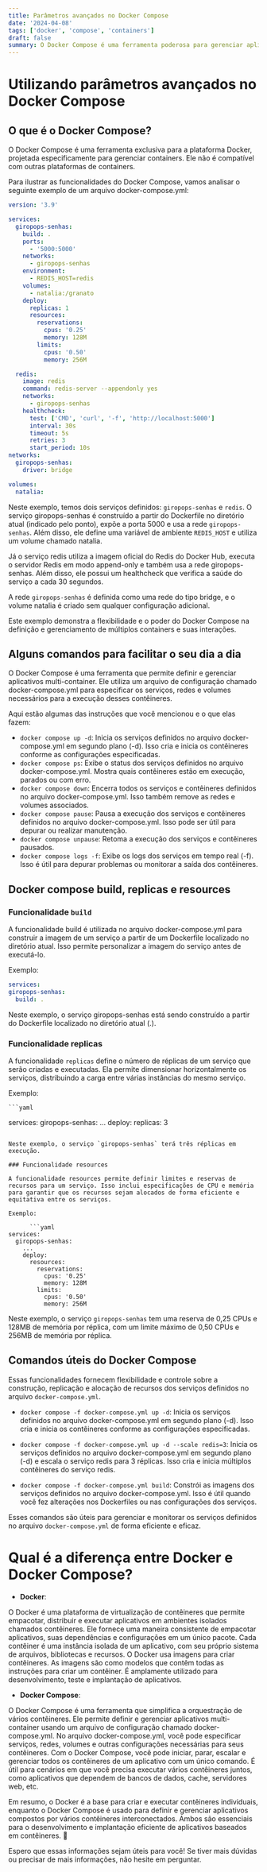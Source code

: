 ```yaml
---
title: Parâmetros avançados no Docker Compose
date: '2024-04-08'
tags: ['docker', 'compose', 'containers']
draft: false
summary: O Docker Compose é uma ferramenta poderosa para gerenciar aplicativos em contêineres. Vamos explorar alguns parâmetros avançados que você pode usar no seu arquivo `docker-compose.yml`.
---
```


# Utilizando parâmetros avançados no Docker Compose

## O que é o Docker Compose?

O Docker Compose é uma ferramenta exclusiva para a plataforma Docker, projetada especificamente para gerenciar containers. Ele não é compatível com outras plataformas de containers.

Para ilustrar as funcionalidades do Docker Compose, vamos analisar o seguinte exemplo de um arquivo docker-compose.yml:

```yaml
version: '3.9'

services:
  giropops-senhas:
    build: .
    ports:
      - '5000:5000'
    networks:
      - giropops-senhas
    environment:
      - REDIS_HOST=redis
    volumes:
      - natalia:/granato
    deploy:
      replicas: 1
      resources:
        reservations:
          cpus: '0.25'
          memory: 128M
        limits:
          cpus: '0.50'
          memory: 256M

  redis:
    image: redis
    command: redis-server --appendonly yes
    networks:
      - giropops-senhas
    healthcheck:
      test: ['CMD', 'curl', '-f', 'http://localhost:5000']
      interval: 30s
      timeout: 5s
      retries: 3
      start_period: 10s
networks:
  giropops-senhas:
    driver: bridge

volumes:
  natalia:
```

Neste exemplo, temos dois serviços definidos: `giropops-senhas` e `redis`. O serviço giropops-senhas é construído a partir do Dockerfile no diretório atual (indicado pelo ponto), expõe a porta 5000 e usa a rede `giropops-senhas`. Além disso, ele define uma variável de ambiente `REDIS_HOST` e utiliza um volume chamado natalia.

Já o serviço redis utiliza a imagem oficial do Redis do Docker Hub, executa o servidor Redis em modo append-only e também usa a rede giropops-senhas. Além disso, ele possui um healthcheck que verifica a saúde do serviço a cada 30 segundos.

A rede `giropops-senhas` é definida como uma rede do tipo bridge, e o volume natalia é criado sem qualquer configuração adicional.

Este exemplo demonstra a flexibilidade e o poder do Docker Compose na definição e gerenciamento de múltiplos containers e suas interações.

## Alguns comandos para facilitar o seu dia a dia

O Docker Compose é uma ferramenta que permite definir e gerenciar aplicativos multi-container. Ele utiliza um arquivo de configuração chamado docker-compose.yml para especificar os serviços, redes e volumes necessários para a execução desses contêineres.

Aqui estão algumas das instruções que você mencionou e o que elas fazem:

- `docker compose up -d`: Inicia os serviços definidos no arquivo docker-compose.yml em segundo plano (-d). Isso cria e inicia os contêineres conforme as configurações especificadas.
- `docker compose ps`: Exibe o status dos serviços definidos no arquivo docker-compose.yml. Mostra quais contêineres estão em execução, parados ou com erro.
- `docker compose down`: Encerra todos os serviços e contêineres definidos no arquivo docker-compose.yml. Isso também remove as redes e volumes associados.
- `docker compose pause`: Pausa a execução dos serviços e contêineres definidos no arquivo docker-compose.yml. Isso pode ser útil para depurar ou realizar manutenção.
- `docker compose unpause`: Retoma a execução dos serviços e contêineres pausados.
- `docker compose logs -f`: Exibe os logs dos serviços em tempo real (-f). Isso é útil para depurar problemas ou monitorar a saída dos contêineres.

## Docker compose build, replicas e resources

### Funcionalidade `build`

A funcionalidade build é utilizada no arquivo docker-compose.yml para construir a imagem de um serviço a partir de um Dockerfile localizado no diretório atual. Isso permite personalizar a imagem do serviço antes de executá-lo.

Exemplo:

```yaml
services:
giropops-senhas:
  build: .
```

Neste exemplo, o serviço giropops-senhas está sendo construído a partir do Dockerfile localizado no diretório atual (.).

### Funcionalidade replicas

A funcionalidade `replicas` define o número de réplicas de um serviço que serão criadas e executadas. Ela permite dimensionar horizontalmente os serviços, distribuindo a carga entre várias instâncias do mesmo serviço.

Exemplo:

    ```yaml

services:
giropops-senhas:
...
deploy:
replicas: 3

````

Neste exemplo, o serviço `giropops-senhas` terá três réplicas em execução.

### Funcionalidade resources

A funcionalidade resources permite definir limites e reservas de recursos para um serviço. Isso inclui especificações de CPU e memória para garantir que os recursos sejam alocados de forma eficiente e equitativa entre os serviços.

Exemplo:

      ```yaml
services:
  giropops-senhas:
    ...
    deploy:
      resources:
        reservations:
          cpus: '0.25'
          memory: 128M
        limits:
          cpus: '0.50'
          memory: 256M
````

Neste exemplo, o serviço `giropops-senhas` tem uma reserva de 0,25 CPUs e 128MB de memória por réplica, com um limite máximo de 0,50 CPUs e 256MB de memória por réplica.

## Comandos úteis do Docker Compose

Essas funcionalidades fornecem flexibilidade e controle sobre a construção, replicação e alocação de recursos dos serviços definidos no arquivo `docker-compose.yml`.

- `docker compose -f docker-compose.yml up -d`: Inicia os serviços definidos no arquivo docker-compose.yml em segundo plano (-d). Isso cria e inicia os contêineres conforme as configurações especificadas.

- `docker compose -f docker-compose.yml up -d --scale redis=3`: Inicia os serviços definidos no arquivo docker-compose.yml em segundo plano (-d) e escala o serviço redis para 3 réplicas. Isso cria e inicia múltiplos contêineres do serviço redis.

- `docker compose -f docker-compose.yml build`: Constrói as imagens dos serviços definidos no arquivo docker-compose.yml. Isso é útil quando você fez alterações nos Dockerfiles ou nas configurações dos serviços.

Esses comandos são úteis para gerenciar e monitorar os serviços definidos no arquivo `docker-compose.yml` de forma eficiente e eficaz.

# Qual é a diferença entre Docker e Docker Compose?

- **Docker**:

O Docker é uma plataforma de virtualização de contêineres que permite empacotar, distribuir e executar aplicativos em ambientes isolados chamados contêineres. Ele fornece uma maneira consistente de empacotar aplicativos, suas dependências e configurações em um único pacote. Cada contêiner é uma instância isolada de um aplicativo, com seu próprio sistema de arquivos, bibliotecas e recursos. O Docker usa imagens para criar contêineres. As imagens são como modelos que contêm todas as instruções para criar um contêiner. É amplamente utilizado para desenvolvimento, teste e implantação de aplicativos.

- **Docker Compose**:

O Docker Compose é uma ferramenta que simplifica a orquestração de vários contêineres. Ele permite definir e gerenciar aplicativos multi-container usando um arquivo de configuração chamado docker-compose.yml. No arquivo docker-compose.yml, você pode especificar serviços, redes, volumes e outras configurações necessárias para seus contêineres. Com o Docker Compose, você pode iniciar, parar, escalar e gerenciar todos os contêineres de um aplicativo com um único comando. É útil para cenários em que você precisa executar vários contêineres juntos, como aplicativos que dependem de bancos de dados, cache, servidores web, etc.

Em resumo, o Docker é a base para criar e executar contêineres individuais, enquanto o Docker Compose é usado para definir e gerenciar aplicativos compostos por vários contêineres interconectados. Ambos são essenciais para o desenvolvimento e implantação eficiente de aplicativos baseados em contêineres. 🐳

Espero que essas informações sejam úteis para você! Se tiver mais dúvidas ou precisar de mais informações, não hesite em perguntar.
